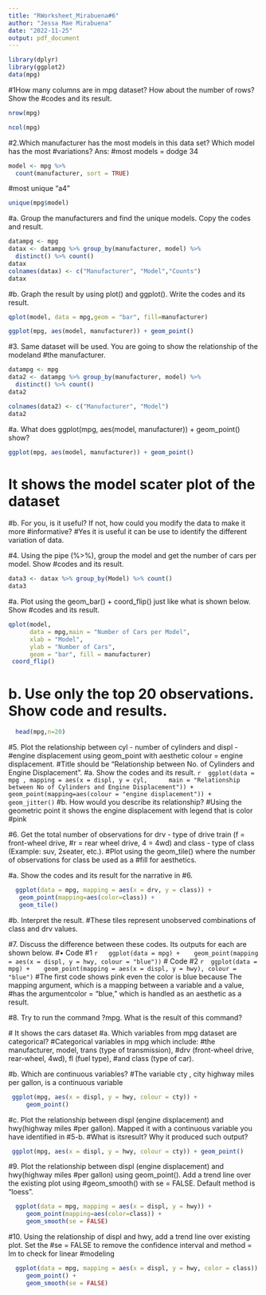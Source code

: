 ```yaml
---
title: "RWorksheet_Mirabuena#6"
author: "Jessa Mae Mirabuena"
date: "2022-11-25"
output: pdf_document
---
```


```r
library(dplyr)
library(ggplot2)
data(mpg)
```

#1How many columns are in mpg dataset? How about the number of rows? Show the
#codes and its result.
```r
nrow(mpg)
```
```r
ncol(mpg)
```



#2.Which manufacturer has the most models in this data set? Which model has the most
#variations? Ans:
#most models = dodge 34
```r
model <- mpg %>% 
  count(manufacturer, sort = TRUE)
```

#most unique "a4"
```r
unique(mpg$model)
```
#a. Group the manufacturers and find the unique models. Copy the codes and result.
```r
datampg <- mpg
datax <- datampg %>% group_by(manufacturer, model) %>%
  distinct() %>% count()
datax
colnames(datax) <- c("Manufacturer", "Model","Counts")
datax
```
#b. Graph the result by using plot() and ggplot(). Write the codes and its result.
```r
qplot(model, data = mpg,geom = "bar", fill=manufacturer)
```
```r
ggplot(mpg, aes(model, manufacturer)) + geom_point()
```
#3. Same dataset will be used. You are going to show the relationship of the modeland
#the manufacturer.
```r
datampg <- mpg
data2 <- datampg %>% group_by(manufacturer, model) %>%
  distinct() %>% count()
data2

colnames(data2) <- c("Manufacturer", "Model")
data2
```
#a. What does ggplot(mpg, aes(model, manufacturer)) + geom_point() show?
```r
ggplot(mpg, aes(model, manufacturer)) + geom_point()
```
# It shows the model scater plot of the dataset

#b. For you, is it useful? If not, how could you modify the data to make it more
#informative?
#Yes it is useful it can be use to identify the different variation of data.
  
#4. Using the pipe (%>%), group the model and get the number of cars per model. Show
#codes and its result.
```r
data3 <- datax %>% group_by(Model) %>% count()
data3
```
#a. Plot using the geom_bar() + coord_flip() just like what is shown below. Show
#codes and its result.
```r
qplot(model,
      data = mpg,main = "Number of Cars per Model", 
      xlab = "Model",
      ylab = "Number of Cars", 
      geom = "bar", fill = manufacturer) 
 coord_flip()
```
# b. Use only the top 20 observations. Show code and results.
```r
  head(mpg,n=20)
```
 #5. Plot the relationship between cyl - number of cylinders and displ - 
 #engine displacement using geom_point with aesthetic colour = engine displacement.
 #Title should be “Relationship  between No. of Cylinders and Engine Displacement”.
 #a. Show the codes and its result.
 ```r
 ggplot(data = mpg , mapping = aes(x = displ, y = cyl, 
    main = "Relationship between No of Cylinders and Engine Displacement")) + 
 geom_point(mapping=aes(colour = "engine displacement")) + geom_jitter()
 ```
#b. How would you describe its relationship?
 #Using the geometric point it shows the engine displacement with legend that is color
 #pink 
 
 
 #6. Get the total number of observations for drv - type of drive train (f = front-wheel drive,
 #r = rear wheel drive, 4 = 4wd) and class - type of class (Example: suv, 2seater, etc.).
 #Plot using the geom_tile() where the number of observations for class be used as a
 #fill for aesthetics.
 
 #a. Show the codes and its result for the narrative in #6.
```r
  ggplot(data = mpg, mapping = aes(x = drv, y = class)) + 
   geom_point(mapping=aes(color=class)) +
   geom_tile()
```   
 #b. Interpret the result.
 #These tiles represent unobserved combinations of class and drv values.
 
#7. Discuss the difference between these codes. Its outputs for each are shown below.
 #• Code #1
 ```r
  ggplot(data = mpg) +
   geom_point(mapping = aes(x = displ, y = hwy, colour = "blue"))
 ```
 # Code #2
 ```r
 ggplot(data = mpg) +
   geom_point(mapping = aes(x = displ, y = hwy), colour = "blue")
 ```
#The first code shows pink even the color is blue because The mapping argument, which is a mapping between a variable and a value, 
 #has the argumentcolor = "blue," which is handled as an aesthetic as a result.
 
 #8. Try to run the command ?mpg. What is the result of this command?


   # It shows the cars dataset
 #a. Which variables from mpg dataset are categorical?
   #Categorical variables in mpg which include: 
   #the manufacturer, model, trans (type of transmission), 
   #drv (front-wheel drive, rear-wheel, 4wd), fl (fuel type),
   #and class (type of car).
   
   #b. Which are continuous variables?
   #The variable cty , city highway miles per gallon, is a continuous variable
```r
 ggplot(mpg, aes(x = displ, y = hwy, colour = cty)) +
     geom_point()
```
   #c. Plot the relationship between displ (engine displacement) and hwy(highway miles
  #per gallon). Mapped it with a continuous variable you have identified in #5-b.
#What is itsresult? Why it produced such output?
```r
 ggplot(mpg, aes(x = displ, y = hwy, colour = cty)) + geom_point()
``` 
#9. Plot the relationship between displ (engine displacement) and hwy(highway miles
 #per gallon) using geom_point(). Add a trend line over the existing plot using
#geom_smooth() with se = FALSE. Default method is “loess”.
```r
  ggplot(data = mpg, mapping = aes(x = displ, y = hwy)) +
     geom_point(mapping=aes(color=class)) + 
     geom_smooth(se = FALSE)
```
#10. Using the relationship of displ and hwy, add a trend line over existing plot. Set the
#se = FALSE to remove the confidence interval and method = lm to check for linear
#modeling  
```r
  ggplot(data = mpg, mapping = aes(x = displ, y = hwy, color = class)) + 
     geom_point() +
     geom_smooth(se = FALSE)
```




